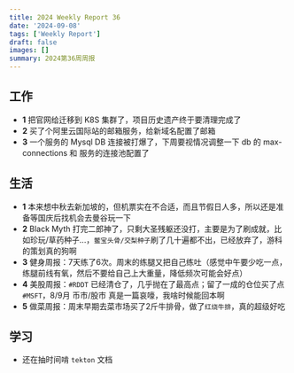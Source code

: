 ```yaml
---
title: 2024 Weekly Report 36
date: '2024-09-08'
tags: ['Weekly Report']
draft: false
images: []
summary: 2024第36周周报
---
```


<TOCInline toc={props.toc}/>

## 工作

- **1** 把官网给迁移到 K8S 集群了，项目历史遗产终于要清理完成了
- **2** 买了个阿里云国际站的邮箱服务，给新域名配置了邮箱
- **3** 一个服务的 Mysql DB 连接被打爆了，下周要视情况调整一下 db 的 max-connections 和 服务的连接池配置了




## 生活

- **1** 本来想中秋去新加坡的，但机票实在不合适，而且节假日人多，所以还是准备等国庆后找机会去曼谷玩一下
- **2** Black Myth 打完二郎神了，只剩大圣残躯还没打，主要是为了刷成就，比如珍玩/草药种子...，`鳖宝头骨/交梨种子`刷了几十遍都不出，已经放弃了，游科的策划真的狗啊
- **3** 健身周报：7天练了6次。周末的练腿又把自己练吐（感觉中午要少吃一点，练腿前线有氧，然后不要给自己上大重量，降低频次可能会好点）
- **4** 美股周报：`#RDDT` 已经清仓了，几乎抛在了最高点；留了一成的仓位买了点 `#MSFT`，8/9月 币市/股市 真是一篇哀嚎，我啥时候能回本啊
- **5** 做菜周报：周末早期去菜市场买了2斤牛排骨，做了`红烧牛排`，真的超级好吃



## 学习

-  还在抽时间啃 `tekton` 文档













